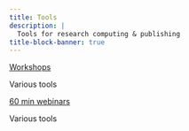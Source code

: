 ```yaml
---
title: Tools
description: |
  Tools for research computing & publishing
title-block-banner: true
---
```


:::{layout="[[5, 5], [5, 5]]"}

:::{.card3 .mb-3}

:::{.card-body2}

[Workshops](quarto.qmd){.card-title2 .stretched-link}

[Various tools]{.text-muted}

:::

:::

:::{.card3 .mb-3}

:::{.card-body2}

[60 min webinars](emacs_prog_ide.qmd){.card-title2 .stretched-link}

[Various tools]{.text-muted}

:::

:::

::::
